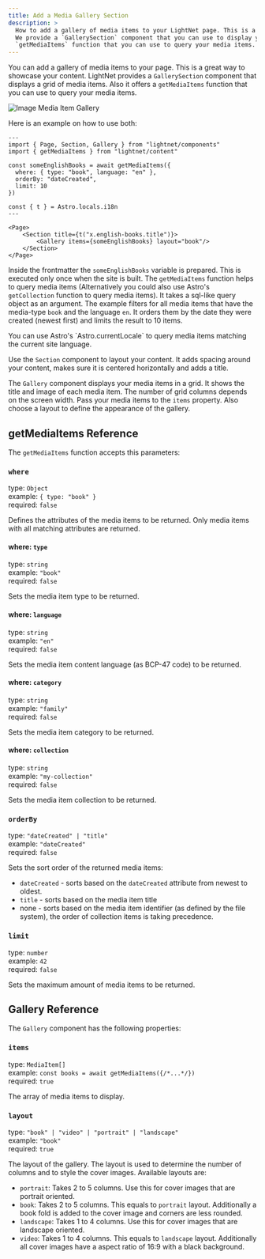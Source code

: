 ```yaml
---
title: Add a Media Gallery Section
description: >
  How to add a gallery of media items to your LightNet page. This is a great way to showcase your content.
  We provide a `GallerySection` component that you can use to display your media items. Also we offer a 
  `getMediaItems` function that you can use to query your media items.
---
```




You can add a gallery of media items to your page. This is a great way to showcase your content.
LightNet provides a `GallerySection` component that displays a grid of media items. Also it offers a 
`getMediaItems` function that you can use to query your media items. 

![Image Media Item Gallery](./images/gallery.webp)

Here is an example on how to use both:

```astro
---
import { Page, Section, Gallery } from "lightnet/components"
import { getMediaItems } from "lightnet/content"

const someEnglishBooks = await getMediaItems({
  where: { type: "book", language: "en" },
  orderBy: "dateCreated",
  limit: 10
})

const { t } = Astro.locals.i18n
---

<Page>
    <Section title={t("x.english-books.title")}>
        <Gallery items={someEnglishBooks} layout="book"/>
    </Section>
</Page>
```

Inside the frontmatter the `someEnglishBooks` variable is prepared. This is executed only once when the site is built.
The `getMediaItems` function helps to query media items (Alternatively you could also use Astro's `getCollection` function to query media items). 
It takes a sql-like query object as an argument. 
The example filters for all media items that have the media-type `book` and the language `en`. 
It orders them by the date they were created (newest first) and limits the result to 10 items.

<Aside type="tip">
You can use Astro's `Astro.currentLocale` to query media items matching the current site language.
</Aside>

Use the `Section` component to layout your content. It adds spacing around your content, makes sure it is centered horizontally
and adds a title.

The `Gallery` component displays your media items in a grid. It shows the title and image of each media item. The number of grid columns depends on the screen width.
Pass your media items to the `items` property. Also choose a layout to define the appearance of the gallery.


## getMediaItems Reference

The `getMediaItems` function accepts this parameters:

### `where`

type: `Object` \
example: `{ type: "book" }` \
required: `false`

Defines the attributes of the media items to be returned. Only media items with 
all matching attributes are returned.

#### where: `type`

type: `string` \
example: `"book"` \
required: `false`

Sets the media item type to be returned.

#### where: `language`

type: `string` \
example: `"en"` \
required: `false`

Sets the media item content language (as BCP-47 code) to be returned.

#### where: `category`

type: `string` \
example: `"family"` \
required: `false`

Sets the media item category to be returned.

#### where: `collection`

type: `string` \
example: `"my-collection"` \
required: `false`

Sets the media item collection to be returned.


### `orderBy`

type: `"dateCreated" | "title"`  \
example: `"dateCreated"` \
required: `false`

Sets the sort order of the returned media items:

- `dateCreated` - sorts based on the `dateCreated` attribute from newest to oldest.
- `title` -  sorts based on the media item title
- none - sorts based on the media item identifier (as defined by the file system), the order of collection items is taking precedence.


### `limit`

type: `number` \
example: `42` \
required: `false`

Sets the maximum amount of media items to be returned.


## Gallery Reference

The `Gallery` component has the following properties:

### `items`

type: `MediaItem[]` \
example: `const books = await getMediaItems({/*...*/})` \
required: `true`

The array of media items to display.

### `layout`

type: `"book" | "video" | "portrait" | "landscape"` \
example: `"book"` \
required: `true`

The layout of the gallery. The layout is used to determine the number of columns and
to style the cover images. Available layouts are:

- `portrait`: Takes 2 to 5 columns. Use this for cover images that are portrait oriented.
- `book`: Takes 2 to 5 columns. This equals to `portrait` layout. Additionally a book fold is added to the cover image and corners are less rounded.
- `landscape`: Takes 1 to 4 columns. Use this for cover images that are landscape oriented.
- `video`: Takes 1 to 4 columns. This equals to `landscape` layout. Additionally all cover images have a aspect ratio of 16:9 with a black background.
